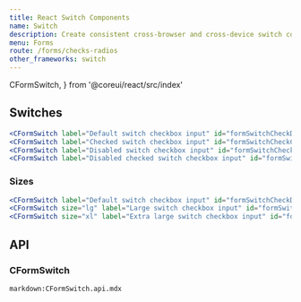 ```yaml
---
title: React Switch Components
name: Switch
description: Create consistent cross-browser and cross-device switch component.
menu: Forms
route: /forms/checks-radios
other_frameworks: switch
---
```


  CFormSwitch,
} from '@coreui/react/src/index'

## Switches

```jsx preview
<CFormSwitch label="Default switch checkbox input" id="formSwitchCheckDefault"/>
<CFormSwitch label="Checked switch checkbox input" id="formSwitchCheckChecked" defaultChecked/>
<CFormSwitch label="Disabled switch checkbox input" id="formSwitchCheckDisabled" disabled/>
<CFormSwitch label="Disabled checked switch checkbox input" id="formSwitchCheckCheckedDisabled" defaultChecked disabled/>
```

### Sizes

```jsx preview
<CFormSwitch label="Default switch checkbox input" id="formSwitchCheckDefaultNormal"/>
<CFormSwitch size="lg" label="Large switch checkbox input" id="formSwitchCheckDefaultLg"/>
<CFormSwitch size="xl" label="Extra large switch checkbox input" id="formSwitchCheckDefaultXL"/>
```

## API

### CFormSwitch

`markdown:CFormSwitch.api.mdx`
